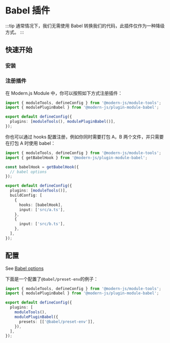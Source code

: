 # Babel 插件

:::tip
通常情况下，我们无需使用 Babel 转换我们的代码，此插件仅作为一种降级方式。
:::

## 快速开始

### 安装


<PackageManagerTabs command="add @modern-js/plugin-module-babel -D" />

### 注册插件

在 Modern.js Module 中，你可以按照如下方式注册插件：

```ts
import { moduleTools, defineConfig } from '@modern-js/module-tools';
import { modulePluginBabel } from '@modern-js/plugin-module-babel';

export default defineConfig({
  plugins: [moduleTools(), modulePluginBabel()],
});
```

你也可以通过 hooks 配置注册，例如你同时需要打包 A，B 两个文件，并只需要在打包 A 时使用 babel：

```ts
import { moduleTools, defineConfig } from '@modern-js/module-tools';
import { getBabelHook } from '@modern-js/plugin-module-babel';

const babelHook = getBabelHook({
  // babel options
});

export default defineConfig({
  plugins: [moduleTools()],
  buildConfig: [
    {
      hooks: [babelHook],
      input: ['src/a.ts'],
    },
    {
      input: ['src/b.ts'],
    },
  ],
});
```

## 配置

See [Babel options](https://babeljs.io/docs/options)

下面是一个配置了`@babel/preset-env`的例子：

```ts
import { moduleTools, defineConfig } from '@modern-js/module-tools';
import { modulePluginBabel } from '@modern-js/plugin-module-babel';

export default defineConfig({
  plugins: [
    moduleTools(),
    modulePluginBabel({
      presets: [['@babel/preset-env']],
    }),
  ],
});
```

